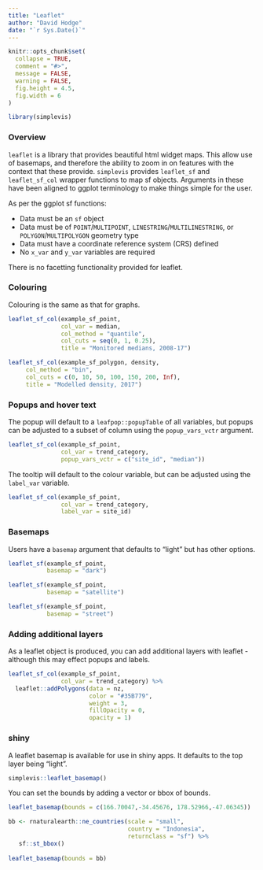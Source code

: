 ```yaml
---
title: "Leaflet"
author: "David Hodge"
date: "`r Sys.Date()`"
---
```


```r
knitr::opts_chunk$set(
  collapse = TRUE,
  comment = "#>",
  message = FALSE,
  warning = FALSE,
  fig.height = 4.5, 
  fig.width = 6
)
```

```r
library(simplevis)
```

### Overview

`leaflet` is a library that provides beautiful html widget maps. This allow use of basemaps, and therefore the ability to zoom in on features with the context that these provide. `simplevis` provides `leaflet_sf` and `leaflet_sf_col` wrapper functions to map sf objects. Arguments in these have been aligned to ggplot terminology to make things simple for the user.

As per the ggplot sf functions:

* Data must be an `sf` object 
* Data must be of `POINT`/`MULTIPOINT`, `LINESTRING`/`MULTILINESTRING`, or `POLYGON`/`MULTIPOLYGON` geometry type
* Data must have a coordinate reference system (CRS) defined
* No `x_var` and `y_var` variables are required

There is no facetting functionality provided for leaflet.

### Colouring 

Colouring is the same as that for graphs.

```r
leaflet_sf_col(example_sf_point, 
               col_var = median, 
               col_method = "quantile",
               col_cuts = seq(0, 1, 0.25),
               title = "Monitored medians, 2008-17")
```


```r
leaflet_sf_col(example_sf_polygon, density,
     col_method = "bin", 
     col_cuts = c(0, 10, 50, 100, 150, 200, Inf),
     title = "Modelled density, 2017")
```


### Popups and hover text

The popup will default to a `leafpop::popupTable` of all variables, but popups can be adjusted to a subset of column using the `popup_vars_vctr` argument.

```r
leaflet_sf_col(example_sf_point, 
               col_var = trend_category, 
               popup_vars_vctr = c("site_id", "median"))
```

The tooltip will default to the colour variable, but can be adjusted using the `label_var` variable. 

```r
leaflet_sf_col(example_sf_point, 
               col_var = trend_category, 
               label_var = site_id)
```

### Basemaps

Users have a `basemap` argument that defaults to "light" but has other options.

```r
leaflet_sf(example_sf_point, 
           basemap = "dark")
```

```r
leaflet_sf(example_sf_point, 
           basemap = "satellite")
```

```r
leaflet_sf(example_sf_point, 
           basemap = "street")
```

### Adding additional layers

As a leaflet object is produced, you can add additional layers with leaflet - although this may effect popups and labels.

```r
leaflet_sf_col(example_sf_point, 
               col_var = trend_category) %>% 
  leaflet::addPolygons(data = nz, 
                       color = "#35B779", 
                       weight = 3, 
                       fillOpacity = 0, 
                       opacity = 1)
```

### shiny

A leaflet basemap is available for use in shiny apps. It defaults to the top layer being "light".

```r
simplevis::leaflet_basemap() 
```

You can set the bounds by adding a vector or bbox of bounds.

```r
leaflet_basemap(bounds = c(166.70047,-34.45676, 178.52966,-47.06345))
```

```r
bb <- rnaturalearth::ne_countries(scale = "small", 
                                  country = "Indonesia", 
                                  returnclass = "sf") %>% 
   sf::st_bbox() 
 
leaflet_basemap(bounds = bb) 
```

